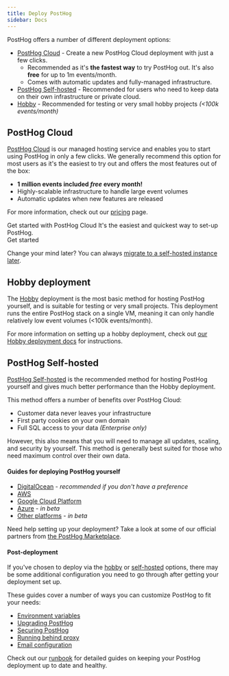 ```yaml
---
title: Deploy PostHog
sidebar: Docs
---
```


PostHog offers a number of different deployment options:

-   [PostHog Cloud](#posthog-cloud) - Create a new PostHog Cloud deployment with just a few clicks.
    -   Recommended as it's **the fastest way** to try PostHog out. It's also **free** for up to 1m events/month.
    -   Comes with automatic updates and fully-managed infrastructure.
-   [PostHog Self-hosted](#posthog-self-hosted) - Recommended for users who need to keep data on their own infrastructure or private cloud.
-   [Hobby](#hobby-deployment) - Recommended for testing or very small hobby projects _(&lt;100k events/month)_

## PostHog Cloud

[PostHog Cloud](/pricing) is our managed hosting service and enables you to start using PostHog in only a few clicks.
We generally recommend this option for most users as it's the easiest to try out and offers the most features out of the box:

-   **1 million events included _free_ every month!**
-   Highly-scalable infrastructure to handle large event volumes
-   Automatic updates when new features are released

For more information, check out our [pricing](/pricing) page.

<div class="flex flex-col items-stretch lg:flex-row lg:items-center justify-between bg-gray-accent-light dark:bg-gray-accent-dark py-4 px-6 rounded-sm mb-4 space-y-3 lg:space-y-0 lg:space-x-3">
    <div>
        <span class="font-bold text-lg block">Get started with PostHog Cloud</span>
        <span class="text-lg text-gray block">It's the easiest and quickest way to set-up PostHog.</span>
    </div>
    <CallToAction class="shrink-0" to="https://app.posthog.com/signup">Get started</CallToAction>
</div>

Change your mind later? You can always [migrate to a self-hosted instance later](/docs/self-host/migrate/migrate-between-cloud-and-self-hosted).

## Hobby deployment

The [Hobby](/docs/self-host/hobby) deployment is the most basic method for hosting PostHog yourself, and is suitable for testing or very small projects.
This deployment runs the entire PostHog stack on a single VM, meaning it can only handle relatively low event volumes (&lt;100k events/month).

For more information on setting up a hobby deployment, check out [our Hobby deployment docs](/docs/self-host/hobby) for instructions.

## PostHog Self-hosted

[PostHog Self-hosted](/docs/self-host) is the recommended method for hosting PostHog yourself and gives much better performance than the Hobby deployment.

This method offers a number of benefits over PostHog Cloud:

-   Customer data never leaves your infrastructure
-   First party cookies on your own domain
-   Full SQL access to your data _(Enterprise only)_

However, this also means that you will need to manage all updates, scaling, and security by yourself.
This method is generally best suited for those who need maximum control over their own data.

#### Guides for deploying PostHog yourself

-   [DigitalOcean](/docs/self-host/deploy/digital-ocean) - _recommended if you don't have a preference_
-   [AWS](/docs/self-host/deploy/aws)
-   [Google Cloud Platform](/docs/self-host/deploy/gcp)
-   [Azure](/docs/self-host/deploy/azure) - _in beta_
-   [Other platforms](/docs/self-host/deploy/other) - _in beta_

Need help setting up your deployment? Take a look at some of our official partners from [the PostHog Marketplace](/marketplace).

#### Post-deployment

If you've chosen to deploy via the [hobby](/docs/self-host/hobby) or [self-hosted](/docs/self-host) options, there may be some additional configuration you need to go through after getting your deployment set up.

These guides cover a number of ways you can customize PostHog to fit your needs:

-   [Environment variables](/docs/self-host/configure/environment-variables)
-   [Upgrading PostHog](/docs/runbook/upgrading-posthog)
-   [Securing PostHog](/docs/self-host/configure/securing-posthog)
-   [Running behind proxy](/docs/self-host/configure/running-behind-proxy)
-   [Email configuration](/docs/self-host/configure/email)

Check out our [runbook](/docs/runbook) for detailed guides on keeping your PostHog deployment up to date and healthy.
